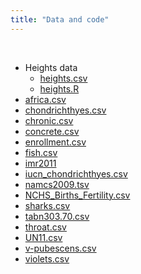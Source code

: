 ```yaml
---
title: "Data and code"
---
```


<br>

- Heights data 
  - [heights.csv](data_code/heights.csv)
  - [heights.R](data_code/heights.R)
- [africa.csv](data_code/africa.csv)
- [chondrichthyes.csv](data_code/chondrichthyes.csv)
- [chronic.csv](data_code/chronic.csv)
- [concrete.csv](data_code/concrete.csv)
- [enrollment.csv](data_code/enrollment.csv)
- [fish.csv](data_code/fish.csv)
- [imr2011](data_code/imr2011.csv)
- [iucn_chondrichthyes.csv](data_code/iucn_chondrichthyes.csv)
- [namcs2009.tsv](data_code/namcs2009.tsv)
- [NCHS_Births_Fertility.csv](data_code/NCHS_Births_Fertility.csv)
- [sharks.csv](data_code/sharks.csv)
- [tabn303.70.csv](data_code/tabn303.70.csv)
- [throat.csv](data_code/throat.csv)
- [UN11.csv](data_code/UN11.csv)
- [v-pubescens.csv](data_code/v-pubescens.csv)
- [violets.csv](data_code/violets.csv)
